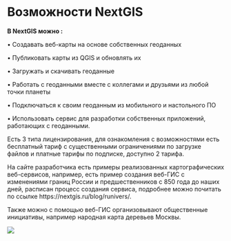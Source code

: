 # Возможности NextGIS

**В NextGIS можно :**

•	Создавать веб-карты на основе собственных геоданных

•	Публиковать карты из QGIS и обновлять их

•	Загружать и скачивать геоданные

•	Работать с геоданными вместе с коллегами и друзьями из любой точки планеты

•	Подключаться к своим геоданным из мобильного и настольного ПО

•	Использовать сервис для разработки собственных приложений, работающих с геоданными.

Есть 3 типа лицензирования, для ознакомления с возможностями есть бесплатный тариф с существенными ограничениями по загрузке файлов и платные тарифы по подписке, доступно 2 тарифа.

На сайте разработчика есть примеры реализованных картографических веб-сервисов, например, есть пример создания веб-ГИС с изменениями границ России и предшественников с 850 года до наших дней, расписан процесс создания сервиса, подробнее можно почитать по ссылке https://nextgis.ru/blog/runivers/.

Также можно с помощью веб-ГИС организовывают общественные инициативы, например народная карта деревьев Москвы.

![](pictures/1.png)
